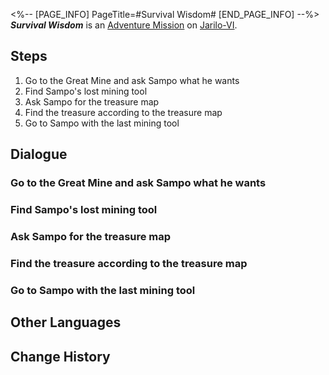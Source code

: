 <%-- [PAGE_INFO]
PageTitle=#Survival Wisdom#
[END_PAGE_INFO] --%>
{{Stub|Dialogue.}}
{{Mission Infobox
|id            = 2010502
|title         = 
|image         = <!--Mission Survival Wisdom.png-->
|type          = Adventure
|event_name    = 
|chapter       = 
|requirements  = [[Trailblaze Mission]] ''[[Lying in Rust]]'' completed
|summary       = Despite Sampo's tricks, you assisted him in his business and received your well-deserved payment.<br />This experience teaches you a valuable lesson: Never trust people with dark blue hair.
|characters    = Arrogant Vagrant; Peak; Sampo; Trailblazer
|startLocation = [[Jarilo-VI]] - [[Great Mine]]
|world         = Jarilo-VI
|area          = Great Mine
|prev          = 
|next          = 
|rewards       = Trailblaze EXP*250; Stellar Jade*40; Condensed Aether*3; Shield (Item)*100; Credit*12,000
}}
'''''Survival Wisdom''''' is an [[Adventure Mission]] on [[Jarilo-VI]].

==Steps==
# Go to the Great Mine and ask Sampo what he wants
# Find Sampo's lost mining tool
# Ask Sampo for the treasure map
# Find the treasure according to the treasure map
# Go to Sampo with the last mining tool

<!--
==Gameplay Notes==

--><!--
==Trial Character==

-->
==Dialogue==
{{Stub Dialogue}}
{{Dialogue End}}

===Go to the Great Mine and ask Sampo what he wants{{subst:void|<!--201050201-->}}===
{{Mission Description|type=adventure|location=Great Mine|update|You receive Sampo's message for help. It looks like he's in some big trouble.<br />Usually, you would ignore him. But he mentions that his life is at stake. Due to your strong sense of moral duty, you decide to go investigate...}}
{{Dialogue Start}}
:{{tx}}
{{Dialogue End}}

===Find Sampo's lost mining tool{{subst:void|<!--201050202-->}}===
{{Mission Description|type=adventure|location=Great Mine|update|Sampo wants you to help him find two lost mining tools. One of them is lost in the Great Mine. This should be easy.}}
{{Dialogue Start}}
:{{tx}}
{{Mission Description|type=adventure|location=Great Mine|update|Sampo wants you to help him find two lost mining tools. According to him, one of them was taken by a vagrant. Dealing with vagrants is a piece of cake.}}
{{Dialogue End}}

===Ask Sampo for the treasure map{{subst:void|<!--201050206-->}}===
{{Mission Description|type=adventure|location=Great Mine|update|You've met Sampo several times, and he claims to be a friend of yours, but business is business. He will give you a treasure map in return for you finding his mining tools. Now that you've retrieved his tools, it's time to ask for your reward.}}
{{Dialogue Start}}
:{{tx}}
{{Dialogue End}}

===Find the treasure according to the treasure map{{subst:void|<!--201050208-->}}===
{{Mission Description|type=adventure|location=Great Mine|update|After you help him find two lost mining tools, Sampo gives you the reward as promised, a mysterious treasure map. The marks on it look odd, but you don't think Sampo would dare to scam you. What kind of treasure is buried in this location? You can't wait to start the treasure hunt.}}
{{Dialogue Start}}
:{{tx}}
{{Dialogue End}}

===Go to Sampo with the last mining tool{{subst:void|<!--201050209-->}}===
{{Mission Description|type=adventure|location=Great Mine|update|Using the treasure map, you find the treasure. Thinking of Sampo's promise, you get really annoyed. As a dishonest man, he is not a friend of yours. Perhaps the most trustworthy entity in the underground is the fist. Anyway, it's time to settle this matter with Sampo...}}
{{Dialogue Start}}
:{{tx}}
{{Dialogue End}}

==Other Languages==
{{Other Languages
|en   = Survival Wisdom
|zhs  = 生存智慧
|zht  = 生存智慧
|ja   = 生存の知恵
|ko   = 생존의 지혜
|es   = Sabiduría de supervivencia
|fr   = Sagesse de la survie
|ru   = Мудрость выживания
|th   = ปัญญาแห่งการอยู่รอด
|vi   = Trí Tuệ Sinh Tồn
|de   = Überlebensweisheit
|id   = Kebijaksanaan Bertahan Hidup
|pt   = Sabedoria de Sobrevivência
}}

==Change History==
{{Change History|1.0}}
